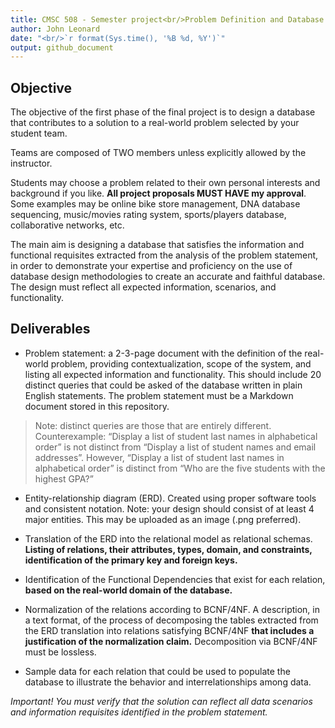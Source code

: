 ---
title: CMSC 508 - Semester project<br/>Problem Definition and Database Design
author: John Leonard
date: "<br/>`r format(Sys.time(), '%B %d, %Y')`"
output: github_document
---
## Objective

The objective of the first phase of the final project is to design a database that contributes to a solution to a real-world problem selected by your student team.

Teams are composed of TWO members unless explicitly allowed by the instructor.

Students may choose a problem related to their own personal interests and background if you like. **All project proposals MUST HAVE my approval**. Some examples may be online bike store management, DNA database sequencing, music/movies rating system, sports/players database, collaborative networks, etc.

The main aim is designing a database that satisfies the information and functional requisites extracted from the analysis of the problem statement, in order to demonstrate your expertise and proficiency on the use of database design methodologies to create an accurate and faithful database. The design must reflect all expected information, scenarios, and functionality.

## Deliverables

- Problem statement: a 2-3-page document with the definition of the real-world problem, providing contextualization, scope of the system, and listing all expected information and functionality. This should include 20 distinct queries that could be asked of the database written in plain English statements. The problem statement must be a Markdown document stored in this repository.

> Note: distinct queries are those that are entirely different. Counterexample: "Display a list of student last names in alphabetical order" is not distinct from "Display a list of student names and email addresses". However, "Display a list of student last names in alphabetical order" is distinct from "Who are the five students with the highest GPA?"

- Entity-relationship diagram (ERD). Created using proper software tools and consistent notation. Note: your design should consist of at least 4 major entities. This may be uploaded as an image (.png preferred).

- Translation of the ERD into the relational model as relational schemas. **Listing of relations, their attributes, types, domain, and constraints, identification of the primary key and foreign keys.**

- Identification of the Functional Dependencies that exist for each relation, **based on the real-world domain of the database.**

- Normalization of the relations according to BCNF/4NF. A description, in a text format, of the process of decomposing the tables extracted from the ERD translation into relations satisfying BCNF/4NF **that includes a justification of the normalization claim.** Decomposition via BCNF/4NF must be lossless.

- Sample data for each relation that could be used to populate the database to illustrate the behavior and interrelationships among data.

*Important! You must verify that the solution can reflect all data scenarios and information requisites identified in the problem statement.*
